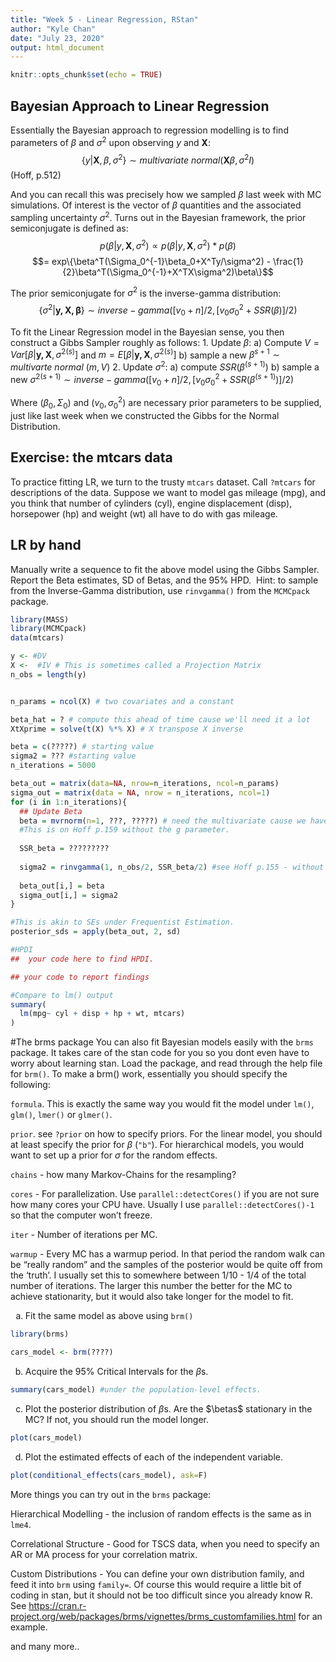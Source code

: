 ```yaml
---
title: "Week 5 - Linear Regression, RStan"
author: "Kyle Chan"
date: "July 23, 2020"
output: html_document
---
```


```r
knitr::opts_chunk$set(echo = TRUE)
```

## Bayesian Approach to Linear Regression
Essentially the Bayesian approach to regression modelling is to find parameters of $\beta$ and $\sigma^2$ upon observing $y$ and $\boldsymbol{X}$:
$$\{y|\boldsymbol{X},\beta,\sigma^2\} \sim multivariate \ normal(\boldsymbol{X}\beta, \sigma^2I)$$ (Hoff, p.512)

And you can recall this was precisely how we sampled $\beta$ last week with MC simulations. Of interest is the vector of $\beta$ quantities and the associated sampling uncertainty $\sigma^2$. Turns out in the Bayesian framework, the prior semiconjugate is defined as:
$$p(\beta|y, \boldsymbol{X}, \sigma^2) \propto p(\beta|y, \boldsymbol{X}, \sigma^2) * p(\beta)$$
$$= exp\{\beta^T(\Sigma_0^{-1}\beta_0+X^Ty/\sigma^2) - \frac{1}{2}\beta^T(\Sigma_0^{-1}+X^TX\sigma^2)\beta\}$$

The prior semiconjugate for $\sigma^2$ is the inverse-gamma distribution:
$$\{\sigma^2|\boldsymbol{y,X,\beta}\} \sim inverse-gamma([v_0+n]/2, [v_0\sigma^2_0+SSR(\beta)]/2)$$

To fit the Linear Regression model in the Bayesian sense, you then construct a Gibbs Sampler roughly as follows:
1. Update $\beta$:
  a) Compute $V = Var[\beta|\boldsymbol{y,X},\sigma^{2(s)}]$ and $m = E[\beta|\boldsymbol{y,X},\sigma^{2(s)}]$
  b) sample a new $\beta^{s+1} \sim multivarte \ normal \ (m,V)$
2. Update $\sigma^2$:
  a) compute $SSR(\beta^{(s+1)})$
  b) sample a new $\sigma^{2(s+1)} \sim inverse-gamma([v_0+n]/2, [v_0\sigma^2_0+SSR(\beta^{(s+1)})]/2)$
  
Where $(\beta_0, \Sigma_0)$ and $(v_0, \sigma^2_0)$ are necessary prior parameters to be supplied, just like last week when we constructed the Gibbs for the Normal Distribution.

## Exercise: the mtcars data
To practice fitting LR, we turn to the trusty `mtcars` dataset. Call `?mtcars` for descriptions of the data. Suppose we want to model gas mileage (mpg), and you think that number of cylinders (cyl), engine displacement (disp), horsepower (hp) and weight (wt) all have to do with gas mileage.\ 

## LR by hand
Manually write a sequence to fit the above model using the Gibbs Sampler. Report the Beta estimates, SD of Betas, and the 95% HPD.\ 
Hint: to sample from the Inverse-Gamma distribution, use `rinvgamma()` from the `MCMCpack` package.\ 
```r
library(MASS)
library(MCMCpack)
data(mtcars)

y <- #DV
X <-  #IV # This is sometimes called a Projection Matrix
n_obs = length(y)


n_params = ncol(X) # two covariates and a constant

beta_hat = ? # compute this ahead of time cause we'll need it a lot
XtXprime = solve(t(X) %*% X) # X transpose X inverse

beta = c(?????) # starting value
sigma2 = ??? #starting value
n_iterations = 5000

beta_out = matrix(data=NA, nrow=n_iterations, ncol=n_params)
sigma_out = matrix(data = NA, nrow = n_iterations, ncol=1)
for (i in 1:n_iterations){
  ## Update Beta
  beta = mvrnorm(n=1, ???, ?????) # need the multivariate cause we have three beta
  #This is on Hoff p.159 without the g parameter.
  
  SSR_beta = ?????????
  
  sigma2 = rinvgamma(1, n_obs/2, SSR_beta/2) #see Hoff p.155 - without the nu_0 parameter.
  
  beta_out[i,] = beta
  sigma_out[i,] = sigma2
}

#This is akin to SEs under Frequentist Estimation.
posterior_sds = apply(beta_out, 2, sd)

#HPDI
##  your code here to find HPDI.

## your code to report findings

#Compare to lm() output
summary(
  lm(mpg~ cyl + disp + hp + wt, mtcars)
)
```

#The brms package
You can also fit Bayesian models easily with the `brms` package. It takes care of the stan code for you so you dont even have to worry about learning stan. Load the package, and read through the help file for `brm()`. To make a brm() work, essentially you should specify the following:

`formula`. This is exactly the same way you would fit the model under `lm()`, `glm()`, `lmer()` or `glmer()`.

`prior`. see `?prior` on how to specify priors. For the linear model, you should at least specify the prior for $\beta$ (`"b"`). For hierarchical models, you would want to set up a prior for $\sigma$ for the random effects.

`chains` - how many Markov-Chains for the resampling?

`cores` - For parallelization. Use `parallel::detectCores()` if you are not sure how many cores your CPU have. Usually I use `parallel::detectCores()-1` so that the computer won't freeze.

`iter` - Number of iterations per MC.

`warmup` - Every MC has a warmup period. In that period the random walk can be "really random" and the samples of the posterior would be quite off from the 'truth'. I usually set this to somewhere between 1/10 - 1/4 of the total number of iterations. The larger this number the better for the MC to achieve stationarity, but it would also take longer for the model to fit.

a. Fit the same model as above using `brm()`
```r
library(brms)

cars_model <- brm(????)

```

b. Acquire the 95% Critical Intervals for the $\beta$s.
```r
summary(cars_model) #under the population-level effects.
```

c. Plot the posterior distribution of $\beta$s. Are the $\betas$ stationary in the MC? If not, you should run the model longer.
```r
plot(cars_model)
```

d. Plot the estimated effects of each of the independent variable.
```r
plot(conditional_effects(cars_model), ask=F)
```

More things you can try out in the `brms` package:

Hierarchical Modelling - the inclusion of random effects is the same as in `lme4`.

Correlational Structure - Good for TSCS data, when you need to specify an AR or MA process for your correlation matrix.

Custom Distributions - You can define your own distribution family, and feed it into `brm` using `family=`. Of course this would require a little bit of coding in stan, but it should not be too difficult since you already know R. See <https://cran.r-project.org/web/packages/brms/vignettes/brms_customfamilies.html> for an example.

and many more..

